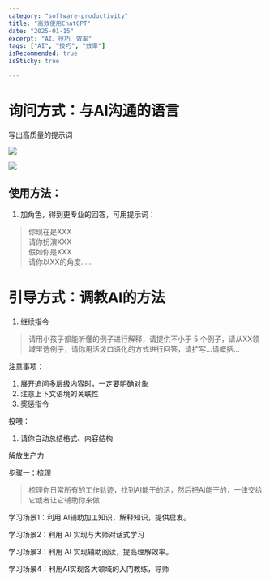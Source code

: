 ```yaml
---
category: "software-productivity"
title: "高效使用ChatGPT"
date: "2025-01-15"
excerpt: "AI、技巧、效率"
tags: ["AI", "技巧", "效率"]
isRecommended: true
isSticky: true

---
```


# 询问方式：与AI沟通的语言 

写出高质量的提示词

![](https://cdn.jsdelivr.net/gh/yy0691/img-bed@main/WINDOWS_USE/Nrjwb3EgXoXiOBxyIdoc26vynOh.png)



![](https://cdn.jsdelivr.net/gh/yy0691/img-bed@main/WINDOWS_USE/SUDgbNMOaoIFFWxTrlHcfcmAn3c.png)

## 使用方法：

1. 加角色，得到更专业的回答，可用提示词：
> 你现在是XXX  
请你扮演XXX  
假如你是XXX  
请你以XX的角度……  




# 引导方式：调教AI的方法

1. 继续指令

> 请用小孩子都能听懂的例子进行解释，请提供不小于 5 个例子，请从XX领域里选例子，请你用活泼口语化的方式进行回答，请扩写...请概括...


注意事项：

1. 展开追问多层级内容时，一定要明确对象
1. 注意上下文语境的关联性
1. 奖惩指令



投喂：

1. 请你自动总结格式、内容结构





解放生产力

步骤一：梳理

> 梳理你日常所有的工作轨迹，找到AI能干的活，然后把AI能干的，一律交给它或者让它辅助你来做


学习场景1：利用 AI辅助加工知识，解释知识，提供启发。

学习场景2：利用 AI 实现与大师对话式学习

学习场景3：利用 AI 实现辅助阅读，提高理解效率。

学习场景4：利用AI实现各大领域的入门教练，导师



